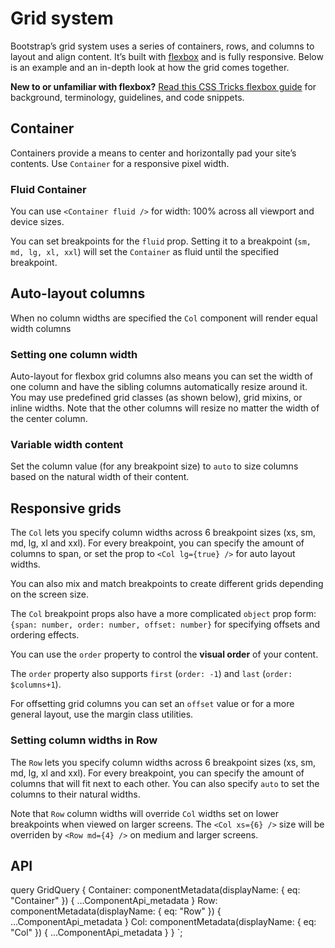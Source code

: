 

# Grid system

Bootstrap’s grid system uses a series of containers, rows, and columns
to layout and align content. It’s built with
[flexbox](https://developer.mozilla.org/en-US/docs/Web/CSS/CSS_Flexible_Box_Layout/Using_CSS_flexible_boxes)
and is fully responsive. Below is an example and an in-depth look at how the
grid comes together.

**New to or unfamiliar with flexbox?** [Read this CSS Tricks flexbox guide](https://css-tricks.com/snippets/css/a-guide-to-flexbox/#flexbox-background)
for background, terminology, guidelines, and code snippets.

## Container

Containers provide a means to center and horizontally pad your site’s
contents. Use `Container` for a responsive pixel width.

<ReactPlayground codeText={GridContainer} exampleClassName="show-grid" />

### Fluid Container

You can use `<Container fluid />` for width: 100% across
all viewport and device sizes.

<ReactPlayground codeText={GridContainerFluid} exampleClassName="show-grid" />

You can set breakpoints for the `fluid` prop. Setting it to a
breakpoint (`sm, md, lg, xl, xxl`) will set the
`Container` as fluid until the specified breakpoint.

<ReactPlayground
  codeText={GridContainerFluidBreakpoint}
  exampleClassName="show-grid"
/>

## Auto-layout columns

When no column widths are specified the `Col` component will
render equal width columns

<ReactPlayground codeText={GridAutoLayout} exampleClassName="show-grid" />

### Setting one column width

Auto-layout for flexbox grid columns also means you can set the width of
one column and have the sibling columns automatically resize around it.
You may use predefined grid classes (as shown below), grid mixins, or
inline widths. Note that the other columns will resize no matter the
width of the center column.

<ReactPlayground codeText={GridAutoLayoutSizing} exampleClassName="show-grid" />

### Variable width content

Set the column value (for any breakpoint size) to `auto` to
size columns based on the natural width of their content.

<ReactPlayground
  codeText={GridAutoLayoutVariable}
  exampleClassName="show-grid"
/>

## Responsive grids

The `Col` lets you specify column widths across 6 breakpoint
sizes (xs, sm, md, lg, xl and xxl). For every breakpoint, you can
specify the amount of columns to span, or set the prop to
`<Col lg={true} />` for auto layout widths.

<ReactPlayground codeText={GridResponsiveAuto} exampleClassName="show-grid" />

You can also mix and match breakpoints to create different grids
depending on the screen size.

<ReactPlayground codeText={GridResponsive} exampleClassName="show-grid" />

The `Col` breakpoint props also have a more complicated
`object` prop form: `{span: number, order: number, offset: number}` for
specifying offsets and ordering effects.

You can use the `order` property to control the **visual order** of your content.

<ReactPlayground codeText={GridOrdering} exampleClassName="show-grid" />

The `order` property also supports `first` (`order: -1`) and `last` (`order: $columns+1`).

<ReactPlayground
  codeText={GridOrderingFirstLast}
  exampleClassName="show-grid"
/>

For offsetting grid columns you can set an `offset` value or for a
more general layout, use the margin class utilities.

<ReactPlayground codeText={GridOffsetting} exampleClassName="show-grid" />

### Setting column widths in Row

The `Row` lets you specify column widths across 6 breakpoint
sizes (xs, sm, md, lg, xl and xxl). For every breakpoint, you can
specify the amount of columns that will fit next to each other. You can
also specify `auto` to set the columns to their natural
widths.

<ReactPlayground codeText={GridRowColLayout} exampleClassName="show-grid" />

Note that `Row` column widths will override `Col` widths
set on lower breakpoints when viewed on larger screens. The
`<Col xs={6} />` size will be overriden by `<Row md={4} />`
on medium and larger screens.

<ReactPlayground
  codeText={GridRowColLayoutColWidthBreakpoint}
  exampleClassName="show-grid"
/>

## API

<ComponentApi metadata={props.data.Container} />
<ComponentApi metadata={props.data.Row} />
<ComponentApi metadata={props.data.Col} />

  query GridQuery {
    Container: componentMetadata(displayName: { eq: "Container" }) {
      ...ComponentApi_metadata
    }
    Row: componentMetadata(displayName: { eq: "Row" }) {
      ...ComponentApi_metadata
    }
    Col: componentMetadata(displayName: { eq: "Col" }) {
      ...ComponentApi_metadata
    }
  }
`;

